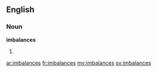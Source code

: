 ==English==

===Noun===
'''imbalances'''

# {{plural of|[[imbalance]]}}

[[ar:imbalances]]
[[fr:imbalances]]
[[my:imbalances]]
[[sv:imbalances]]